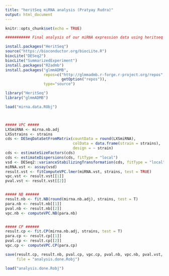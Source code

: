 ---
title: "heritSeq miRNA analysis (Pratyay Rudra)"
output: html_document
---

```{r setup, include=FALSE}
knitr::opts_chunk$set(echo = TRUE)
```

```{r}
########### Final analysis of our miRNA expression data using heritseq ############

install.packages("HeritSeq")
source("https://bioconductor.org/biocLite.R")
biocLite("DESeq2")
biocLite("SummarizedExperiment")
install.packages("R2admb")
install.packages("glmmADMB", 
                 repos=c("http://glmmadmb.r-forge.r-project.org/repos",
                         getOption("repos")),
                 type="source")

library("HeritSeq")
library("glmmADMB")

load("mirna.data.RObj")



##### VPC #####
LXSmiRNA <- mirna.nb.adj
LXSstrains <- strains
cds <- DESeqDataSetFromMatrix(countData = round(LXSmiRNA), 
                              colData = data.frame(strain = strains),
                              design = ~ strain)
cds <- estimateSizeFactors(cds)
cds <- estimateDispersions(cds, fitType = "local")
vsd <- DESeq2::varianceStabilizingTransformation(cds, fitType = "local")
miRNA.vst <- assay(vsd)
result.vst <- fitComputeVPC.lmer(miRNA.vst, strains, test = TRUE)
vpc.vst <- result.vst[[1]]
pval.vst <- result.vst[[2]]


##### NB ######
result.nb <- fit.NB(round(mirna.nb.adj), strains, test = T)
para.nb <- result.nb[[1]]
pval.nb <- result.nb[[2]]
vpc.nb <- computeVPC.NB(para.nb)


##### CP ######
result.cp <- fit.CP(mirna.nb.adj, strains, test = T)
para.cp <- result.cp[[1]]
pval.cp <- result.cp[[2]]
vpc.cp <- computeVPC.CP(para.cp)

save(result.cp, result.nb, pval.cp, vpc.cp, pval.nb, vpc.nb, pval.vst, vpc.vst, 
     file = "analysis.done.Robj")

```


```{r,final}
load("analysis.done.Robj")


```